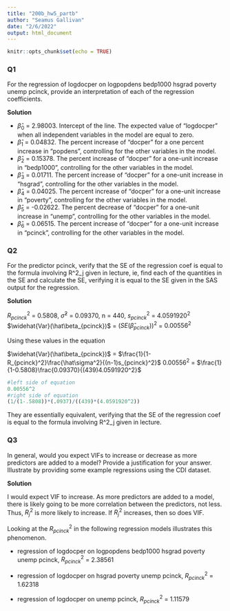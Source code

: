 ```yaml
---
title: "200b_hw5_partb"
author: "Seamus Gallivan"
date: "2/6/2022"
output: html_document
---
```


```r
knitr::opts_chunk$set(echo = TRUE)
```

### Q1
For the regression of logdocper on logpopdens bedp1000 hsgrad poverty unemp pcinck, provide an interpretation of each of the regression coefficients.

**Solution**

* $\hat\beta_{0}$ = 2.98003. Intercept of the line. The expected value of “logdocper” when all independent variables in the model are equal to zero. 
* $\hat\beta_{1}$ = 0.04832. The percent increase of “docper” for a one percent increase in “popdens”, controlling for the other variables in the model. 
* $\hat\beta_{2}$ = 0.15378. The percent increase of “docper” for a one-unit increase in “bedp1000”, controlling for the other variables in the model.
* $\hat\beta_{3}$ = 0.01711. The percent increase of “docper” for a one-unit increase in “hsgrad”, controlling for the other variables in the model.
* $\hat\beta_{4}$ = 0.04025. The percent increase of “docper” for a one-unit increase in “poverty”, controlling for the other variables in the model.
* $\hat\beta_{5}$ = -0.02622. The percent decrease of “docper” for a one-unit increase in “unemp”, controlling for the other variables in the model.
* $\hat\beta_{6}$ = 0.06515. The percent increase of “docper” for a one-unit increase in “pcinck”, controlling for the other variables in the model.

### Q2 
For the predictor pcinck, verify that the SE of the regression coef is equal to the formula involving R^2_j given in lecture, ie, find each of the quantities in the SE and calculate the SE, verifying it is equal to the SE given in the SAS output for the regression.

**Solution**

$R_{pcinck}^2$ = 0.5808, $\hat\sigma^2$ = 0.09370, n = 440, $s_{pcinck}^2$ = $4.0591920^2$
$\widehat{Var}(\hat\beta_{pcinck})$ = $(SE(\hat\beta_{pcinck}))^2$ = $0.00556^2$

Using these values in the equation 

$\widehat{Var}(\hat\beta_{pcinck})$ = $\frac{1}{1-R_{pcinck}^2}\frac{\hat\sigma^2}{(n-1)s_{pcinck}^2}$
$0.00556^2$ = $\frac{1}{1-0.5808}\frac{0.09370}{(439)4.0591920^2}$
```r
#left side of equation
0.00556^2
#right side of equation 
(1/(1-.5808))*(.0937)/((439)*(4.0591920^2))

```
They are essentially equivalent, verifying that the SE of the regression coef is equal to the formula involving R^2_j given in lecture.

### Q3
In general, would you expect VIFs to increase or decrease as more predictors are added to a model?  Provide a justification for your answer.  Illustrate by providing some example regressions using the CDI dataset.

**Solution**

I would expect VIF to increase. As more predictors are added to a model, there is likely going to be more correlation between the predictors, not less. Thus, $R_{j}^2$ is more likely to increase. If $R_{j}^2$ increases, then so does VIF. 

Looking at the $R_{pcinck}^2$ in the following regression models illustrates this phenomenon. 

* regression of logdocper on logpopdens bedp1000 hsgrad poverty unemp pcinck, $R_{pcinck}^2$ = 2.38561

* regression of logdocper on hsgrad poverty unemp pcinck, $R_{pcinck}^2$ = 1.62318

* regression of logdocper on unemp pcinck, $R_{pcinck}^2$ = 1.11579


